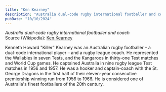 ```yaml
---
title: "Ken Kearney"
description: "Australia dual-code rugby international footballer and coach"
pubDate: "10/10/2024"
---
```


*Australia dual-code rugby international footballer and coach*  
Source (Wikipedia): [Ken Kearney][1]

Kenneth Howard "Killer" Kearney was an Australian rugby footballer – a dual-code international player – and a rugby league coach. He represented the Wallabies in seven Tests, and the Kangaroos in thirty-one Test matches and World Cup games. He captained Australia in nine rugby league Test matches in 1956 and 1957. He was a hooker and captain-coach with the St. George Dragons in the first half of their eleven-year consecutive premiership winning run from 1956 to 1966. He is considered one of Australia's finest footballers of the 20th century.

[1]: https://en.wikipedia.org/wiki/Ken_Kearney
